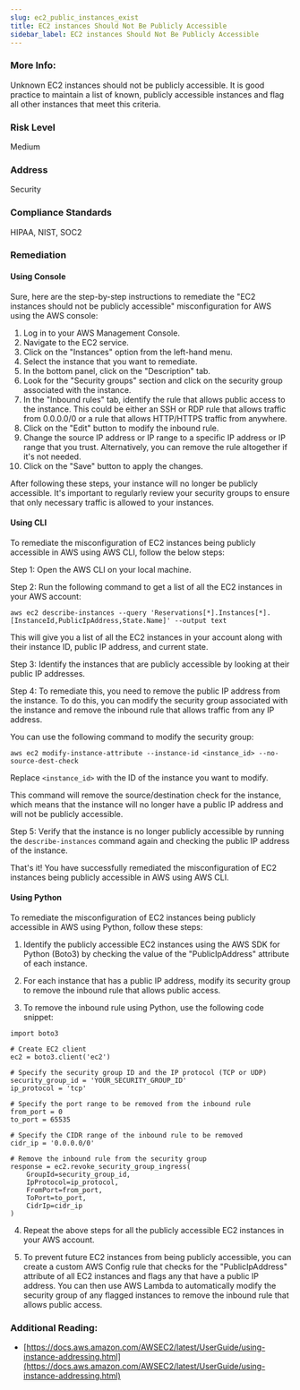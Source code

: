 ```yaml
---
slug: ec2_public_instances_exist
title: EC2 instances Should Not Be Publicly Accessible
sidebar_label: EC2 instances Should Not Be Publicly Accessible
---
```


### More Info:

Unknown EC2 instances should not be publicly accessible. It is good practice to maintain a list of known, publicly accessible instances and flag all other instances that meet this criteria.

### Risk Level

Medium

### Address

Security

### Compliance Standards

HIPAA, NIST, SOC2

### Remediation

#### Using Console

Sure, here are the step-by-step instructions to remediate the "EC2 instances should not be publicly accessible" misconfiguration for AWS using the AWS console:

1. Log in to your AWS Management Console.
2. Navigate to the EC2 service.
3. Click on the "Instances" option from the left-hand menu.
4. Select the instance that you want to remediate.
5. In the bottom panel, click on the "Description" tab.
6. Look for the "Security groups" section and click on the security group associated with the instance.
7. In the "Inbound rules" tab, identify the rule that allows public access to the instance. This could be either an SSH or RDP rule that allows traffic from 0.0.0.0/0 or a rule that allows HTTP/HTTPS traffic from anywhere.
8. Click on the "Edit" button to modify the inbound rule.
9. Change the source IP address or IP range to a specific IP address or IP range that you trust. Alternatively, you can remove the rule altogether if it's not needed.
10. Click on the "Save" button to apply the changes.

After following these steps, your instance will no longer be publicly accessible. It's important to regularly review your security groups to ensure that only necessary traffic is allowed to your instances.

#### Using CLI

To remediate the misconfiguration of EC2 instances being publicly accessible in AWS using AWS CLI, follow the below steps:

Step 1: Open the AWS CLI on your local machine.

Step 2: Run the following command to get a list of all the EC2 instances in your AWS account:

```
aws ec2 describe-instances --query 'Reservations[*].Instances[*].[InstanceId,PublicIpAddress,State.Name]' --output text
```

This will give you a list of all the EC2 instances in your account along with their instance ID, public IP address, and current state.

Step 3: Identify the instances that are publicly accessible by looking at their public IP addresses.

Step 4: To remediate this, you need to remove the public IP address from the instance. To do this, you can modify the security group associated with the instance and remove the inbound rule that allows traffic from any IP address. 

You can use the following command to modify the security group:

```
aws ec2 modify-instance-attribute --instance-id <instance_id> --no-source-dest-check
```

Replace `<instance_id>` with the ID of the instance you want to modify.

This command will remove the source/destination check for the instance, which means that the instance will no longer have a public IP address and will not be publicly accessible.

Step 5: Verify that the instance is no longer publicly accessible by running the `describe-instances` command again and checking the public IP address of the instance.

That's it! You have successfully remediated the misconfiguration of EC2 instances being publicly accessible in AWS using AWS CLI.

#### Using Python

To remediate the misconfiguration of EC2 instances being publicly accessible in AWS using Python, follow these steps:

1. Identify the publicly accessible EC2 instances using the AWS SDK for Python (Boto3) by checking the value of the "PublicIpAddress" attribute of each instance.

2. For each instance that has a public IP address, modify its security group to remove the inbound rule that allows public access.

3. To remove the inbound rule using Python, use the following code snippet:

```
import boto3

# Create EC2 client
ec2 = boto3.client('ec2')

# Specify the security group ID and the IP protocol (TCP or UDP)
security_group_id = 'YOUR_SECURITY_GROUP_ID'
ip_protocol = 'tcp'

# Specify the port range to be removed from the inbound rule
from_port = 0
to_port = 65535

# Specify the CIDR range of the inbound rule to be removed
cidr_ip = '0.0.0.0/0'

# Remove the inbound rule from the security group
response = ec2.revoke_security_group_ingress(
    GroupId=security_group_id,
    IpProtocol=ip_protocol,
    FromPort=from_port,
    ToPort=to_port,
    CidrIp=cidr_ip
)
```

4. Repeat the above steps for all the publicly accessible EC2 instances in your AWS account.

5. To prevent future EC2 instances from being publicly accessible, you can create a custom AWS Config rule that checks for the "PublicIpAddress" attribute of all EC2 instances and flags any that have a public IP address. You can then use AWS Lambda to automatically modify the security group of any flagged instances to remove the inbound rule that allows public access.

### Additional Reading:

- [https://docs.aws.amazon.com/AWSEC2/latest/UserGuide/using-instance-addressing.html](https://docs.aws.amazon.com/AWSEC2/latest/UserGuide/using-instance-addressing.html) 

